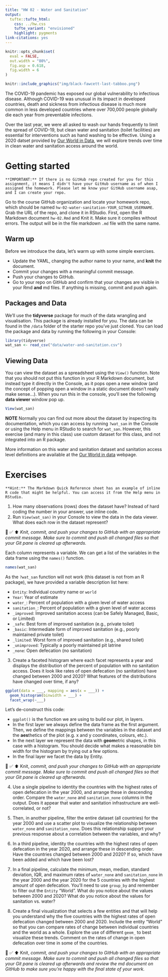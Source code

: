 ```yaml
---
title: "HW 02 - Water and Sanitation"
output: 
  tufte::tufte_html:
    css: ../hw.css
    tufte_variant: "envisioned"
    highlight: pygments
link-citations: yes
---
```


```r
knitr::opts_chunk$set(
  eval = FALSE,
  out.width = "80%",
  fig.asp = 0.618,
  fig.width = 6
)
```

```r
knitr::include_graphics("img/black-fawcett-last-tabboo.png")
```

The COVID-19 pandemic has exposed our global vulnerability to infectious disease.
Although COVID-19 was unusual in its impact in developed countries, death and sickness from infectious disease is much more common in less developed countries where over 700,000 people globally die each year from preventable infections.

Over the last year, we were all asked to wash our hands frequently to limit the spread of COVID-19, but clean water and sanitation (toilet facilities) are essential for interventions such as hand washing to be effective.
Using a 2020 datset provided by [Our World in Data](https://ourworldindata.org/water-sanitation-2020-update), we will explore trends over time in clean water and sanitation access around the world.

# Getting started

```marginfigure
**IMPORTANT:** If there is no GitHub repo created for you for this assignment, it means I didn't have your GitHub username as of when I assigned the homework. Please let me know your GitHub username asap, and I can create your repo.
```

Go to the course GitHub organization and locate your homework repo, which should be named `hw-02-water-sanitation-YOUR_GITHUB_USERNAME`.
Grab the URL of the repo, and clone it in RStudio.
First, open the R Markdown document `hw-02.Rmd` and Knit it.
Make sure it compiles without errors.
The output will be in the file markdown `.md` file with the same name.

## Warm up

Before we introduce the data, let's warm up with some simple exercises.

-   Update the YAML, changing the author name to your name, and **knit** the document.
-   Commit your changes with a meaningful commit message.
-   Push your changes to GitHub.
-   Go to your repo on GitHub and confirm that your changes are visible in your Rmd **and** md files. If anything is missing, commit and push again.

## Packages and Data

We'll use the **tidyverse** package for much of the data wrangling and visualisation.
This package is already installed for you.
The data can be found in the `/data` folder of the starter repo you've just cloned.
You can load the package and data by running the following in your Console:

```r
library(tidyverse)
wat_san <- read_csv("data/water-and-sanitation.csv")
```

## Viewing Data

You can view the dataset as a spreadsheet using the `View()` function.
Note that you should not put this function in your R Markdown document, but instead type it directly in the Console, as it pops open a new window (and the concept of popping open a window in a static document doesn't really make sense...).
When you run this in the console, you'll see the following **data viewer** window pop up.

```r
View(wat_san)
```

**NOTE** Normally you can find out more about the dataset by inspecting its documentation, which you can access by running `?wat_san` in the Console or using the Help menu in RStudio to search for `wat_san`.
However, this exercise (and many in this class) use custom dataset for this class, and not integrated into an R package.

More information on this water and sanitation dataset and sanitation access level definitions are available at the [Our World in data](https://ourworldindata.org/sanitation) webpage.

# Exercises

```marginfigure
**Hint:** The Markdown Quick Reference sheet has an example of inline R code that might be helpful. You can access it from the Help menu in RStudio.
```

1.  How many observations (rows) does the dataset have? Instead of hard coding the number in your answer, use inline code.
2.  Run `View(wat_san)` in your Console to view the data in the data viewer. What does each row in the dataset represent?

🧶 ✅ ⬆️ *Knit,* *commit, and push your changes to GitHub with an appropriate commit message. Make sure to commit and push all changed files so that your Git pane is cleared up afterwards.*

Each column represents a variable.
We can get a list of the variables in the data frame using the `names()` function.

```r
names(wat_san)
```

As the `?wat_san` function will not work (this dataset is not from an R package), we have provided a variable description list here:

-   `Entity`: Individual country name or `world`
-   `Year`: Year of estimate
-   `water_`: Percent of population with a given level of water access
-   `sanitation_`: Percent of population with a given level of water access
-   `_improved`: Improved sanitation access (can be Safely Managed, Basic, or Limited)
-   `_safe`: Best form of improved sanitation (e.g., private toilet)
-   `_basic`: Intermediate form of improved sanitation (e.g., poorly maintained private toilet)
-   `_limited`: Worst form of improved sanitation (e.g., shared toilet)
-   `_unimproved`: Typically a poorly maintained pit latrine
-   `_none`: Open defecation (no sanitation)

3.  Create a faceted histogram where each facet represents a year and displays the distribution of the percent of population with no sanitation access. Does it look like rates of open defecation (no sanitation) have changed between 2000 and 2020? What features of the distributions have changed over time, if any?

```r
ggplot(data = ___, mapping = aes(x = ___)) +
  geom_histogram(binwidth = ___) +
  facet_wrap(~___)
```

Let's de-construct this code:

-   `ggplot()` is the function we are using to build our plot, in layers.
-   In the first layer we always define the data frame as the first argument. Then, we define the mappings between the variables in the dataset and the **aes**thetics of the plot (e.g. x and y coordinates, colours, etc.).
-   In the next layer we represent the data with **geom**etric shapes, in this case with a histogram. You should decide what makes a reasonable bin width for the histogram by trying out a few options.
-   In the final layer we facet the data by Entity.

🧶 ✅ ⬆️ Knit, *commit, and push your changes to GitHub with an appropriate commit message. Make sure to commit and push all changed files so that your Git pane is cleared up afterwards.*

4.  Use a single pipeline to identity the countries with the highest rates of open defecation in the year 2000, and arrange these in descending order.
    Compare the `water_none` and `sanitation_none` columns in the output.
    Does it appear that water and sanitation infrastructure are well-correlated, or not?

5.  Then, in another pipeline, filter the entire dataset (all countries) for the year 2000 and use a scatter plot to visualize the relationship between `water_none` and `sanitation_none`.
    Does this relationship support your previous response about a correlation between the variables, and why?

6.  In a third pipeline, identity the countries with the highest rates of open defecation in the year 2020, and arrange these in descending order.
    Have the countries changed between 2000 and 2020?
    If so, which have been added and which have been lost?

7.  In a final pipeline, calculate the minimum, mean, median, standard deviation, IQR, and maximum rates of `water_none` and `sanitation_none` in the year 2000 and the year 2020 for the 5 countries with the highest amount of open defecation.
    You'll need to use `group_by` and remember to filter out the `Entity` "World".
    What do you notice about the values between 2000 and 2020?
    What do you notice about the values for sanitation vs. water?

8.  Create a final visualization that selects a few entities and that will help you understand why the five countries with the highest rates of open defecation changed between 2000 and 2020.
    Include the entity "World" so that you can compare rates of change between individual countries and the world as a whole.
    Explore the use of different `geom_` to best visualize these trends.
    Comment on the rates of change in open defecation over time in some of the countries.

🧶 ✅ ⬆️ Knit, *commit, and push your changes to GitHub with an appropriate commit message. Make sure to commit and push all changed files so that your Git pane is cleared up afterwards and review the md document on GitHub to make sure you're happy with the final state of your work.*
